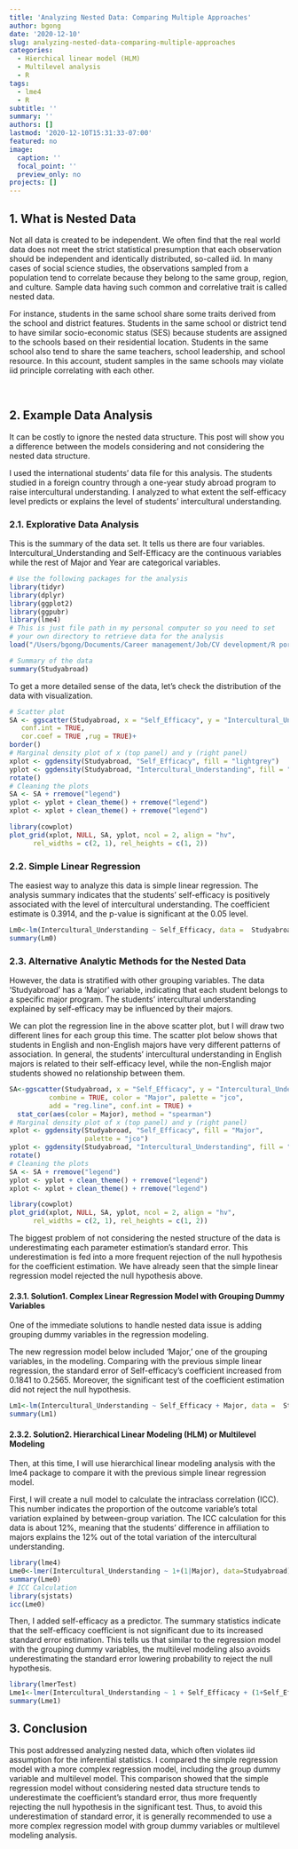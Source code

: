 ```yaml
---
title: 'Analyzing Nested Data: Comparing Multiple Approaches'
author: bgong
date: '2020-12-10'
slug: analyzing-nested-data-comparing-multiple-approaches
categories:
  - Hierchical linear model (HLM)
  - Multilevel analysis
  - R
tags:
  - lme4
  - R
subtitle: ''
summary: ''
authors: []
lastmod: '2020-12-10T15:31:33-07:00'
featured: no
image:
  caption: ''
  focal_point: ''
  preview_only: no
projects: []
---
```


## **1. What is Nested Data**

Not all data is created to be independent. We often find that the real world data does not meet the strict statistical presumption that each observation should be independent and identically distributed, so-called iid. In many cases of social science studies, the observations sampled from a population tend to correlate because they belong to the same group, region, and culture. Sample data having such common and correlative trait is called nested data. 

For instance, students in the same school share some traits derived from the school and district features. Students in the same school or district tend to have similar socio-economic status (SES) because students are assigned to the schools based on their residential location. Students in the same school also tend to share the same teachers, school leadership, and school resource. In this account, student samples in the same schools may violate iid principle correlating with each other.

&nbsp;

## **2. Example Data Analysis**

It can be costly to ignore the nested data structure. This post will show you a difference between the models considering and not considering the nested data structure.

I used the international students' data file for this analysis. The students studied in a foreign country through a one-year study abroad program to raise intercultural understanding. I analyzed to what extent the self-efficacy level predicts or explains the level of students' intercultural understanding.

###   **2.1. Explorative Data Analysis**

This is the summary of the data set. It tells us there are four variables. Intercultural_Understanding and Self-Efficacy are the continuous variables while the rest of Major and Year are categorical variables.

```r
# Use the following packages for the analysis
library(tidyr)
library(dplyr)
library(ggplot2)
library(ggpubr)
library(lme4)
# This is just file path in my personal computer so you need to set
# your own directory to retrieve data for the analysis
load("/Users/bgong/Documents/Career management/Job/CV development/R portfolio/Gong.web/content/post/Nested-data/Nested-data_files/Nested.RData")
```

```r
# Summary of the data
summary(Studyabroad)
```

To get a more detailed sense of the data, let's check the distribution of the data with visualization.
```r

# Scatter plot
SA <- ggscatter(Studyabroad, x = "Self_Efficacy", y = "Intercultural_Understanding",color = "#00AFBB", size = 1, alpha = 0.6, add = "reg.line", add.params = list(color = "blue", fill = "lightgray"),
   conf.int = TRUE, 
   cor.coef = TRUE ,rug = TRUE)+
border()                                         
# Marginal density plot of x (top panel) and y (right panel)
xplot <- ggdensity(Studyabroad, "Self_Efficacy", fill = "lightgrey")
yplot <- ggdensity(Studyabroad, "Intercultural_Understanding", fill = "lightgrey")+
rotate()
# Cleaning the plots
SA <- SA + rremove("legend")
yplot <- yplot + clean_theme() + rremove("legend") 
xplot <- xplot + clean_theme() + rremove("legend")

library(cowplot)
plot_grid(xplot, NULL, SA, yplot, ncol = 2, align = "hv", 
      rel_widths = c(2, 1), rel_heights = c(1, 2))
```

###   **2.2. Simple Linear Regression**

The easiest way to analyze this data is simple linear regression. The analysis summary indicates that the students' self-efficacy is positively associated with the level of intercultural understanding. The coefficient estimate is 0.3914, and the p-value is significant at the 0.05 level. 

```r
Lm0<-lm(Intercultural_Understanding ~ Self_Efficacy, data =  Studyabroad)
summary(Lm0)
```

### **2.3. Alternative Analytic Methods for the Nested Data**

However, the data is stratified with other grouping variables. The data 'Studyabroad' has a 'Major' variable, indicating that each student belongs to a specific major program. The students' intercultural understanding explained by self-efficacy may be influenced by their majors. 

We can plot the regression line in the above scatter plot, but I will draw two different lines for each group this time. The scatter plot below shows that students in English and non-English majors have very different patterns of association. In general, the students' intercultural understanding in English majors is related to their self-efficacy level, while the non-English major students showed no relationship between them. 
```r
SA<-ggscatter(Studyabroad, x = "Self_Efficacy", y = "Intercultural_Understanding", size = 0.3,
          combine = TRUE, color = "Major", palette = "jco",
          add = "reg.line", conf.int = TRUE) +
  stat_cor(aes(color = Major), method = "spearman")
# Marginal density plot of x (top panel) and y (right panel)
xplot <- ggdensity(Studyabroad, "Self_Efficacy", fill = "Major",
                   palette = "jco")
yplot <- ggdensity(Studyabroad, "Intercultural_Understanding", fill = "Major",palette = "jco")+
rotate()
# Cleaning the plots
SA <- SA + rremove("legend")
yplot <- yplot + clean_theme() + rremove("legend") 
xplot <- xplot + clean_theme() + rremove("legend")

library(cowplot)
plot_grid(xplot, NULL, SA, yplot, ncol = 2, align = "hv", 
      rel_widths = c(2, 1), rel_heights = c(1, 2))
```

The biggest problem of not considering the nested structure of the data is underestimating each parameter estimation's standard error. This underestimation is fed into a more frequent rejection of the null hypothesis for the coefficient estimation. We have already seen that the simple linear regression model rejected the null hypothesis above.

#### **2.3.1. Solution1. Complex Linear Regression Model with Grouping Dummy Variables**

One of the immediate solutions to handle nested data issue is adding grouping dummy variables in the regression modeling.

The new regression model below included 'Major,' one of the grouping variables, in the modeling. Comparing with the previous simple linear regression, the standard error of Self-efficacy's coefficient increased from 0.1841 to 0.2565. Moreover, the significant test of the coefficient estimation did not reject the null hypothesis.
```r
Lm1<-lm(Intercultural_Understanding ~ Self_Efficacy + Major, data =  Studyabroad)
summary(Lm1)
```


#### **2.3.2. Solution2. Hierarchical Linear Modeling (HLM) or Multilevel Modeling**

Then, at this time, I will use hierarchical linear modeling analysis with the lme4 package to compare it with the previous simple linear regression model.

First, I will create a null model to calculate the intraclass correlation (ICC). This number indicates the proportion of the outcome variable's total variation explained by between-group variation. The ICC calculation for this data is about 12%, meaning that the students' difference in affiliation to majors explains the 12% out of the total variation of the intercultural understanding.
```r
library(lme4)
Lme0<-lmer(Intercultural_Understanding ~ 1+(1|Major), data=Studyabroad)
summary(Lme0)
# ICC Calculation
library(sjstats)
icc(Lme0)
```

Then, I added self-efficacy as a predictor. The summary statistics indicate that the self-efficacy coefficient is not significant due to its increased standard error estimation. This tells us that similar to the regression model with the grouping dummy variables, the multilevel modeling also avoids underestimating the standard error lowering probability to reject the null hypothesis.
```r
library(lmerTest)
Lme1<-lmer(Intercultural_Understanding ~ 1 + Self_Efficacy + (1+Self_Efficacy|Major), data=Studyabroad, na.action = na.exclude)
summary(Lme1)
```

## **3. Conclusion**

This post addressed analyzing nested data, which often violates iid assumption for the inferential statistics. I compared the simple regression model with a more complex regression model, including the group dummy variable and multilevel model. This comparison showed that the simple regression model without considering nested data structure tends to underestimate the coefficient's standard error, thus more frequently rejecting the null hypothesis in the significant test. Thus, to avoid this underestimation of standard error, it is generally recommended to use a more complex regression model with group dummy variables or multilevel modeling analysis. 

